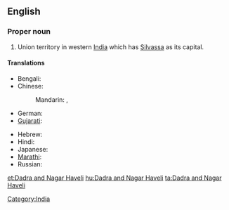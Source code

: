 ==English==
{{wikipedia}}

===Proper noun===
{{en-proper noun}}

# Union territory in western [[India]] which has [[Silvassa]] as its capital.

====Translations====
{{trans-top|Indian state territory}}
* Bengali: {{t|bn|দাদরা ও নগর হাভেলি|sc=Beng|xs=Bengali}}
* Chinese:
*: Mandarin: {{t|cmn|達德拉-納加爾哈維利|sc=Hani}},  {{t|cmn|达德拉-纳加尔哈维利|tr=Dádélā-Nàjiā'ěr-Hāwéilì|sc=Hani}}
* German: {{t-|de|Dadra und Nagar Haveli}}
* [[Gujarati]]: {{t|gu|દાદરા અને નગર હવેલી|sc=Gujr|xs=Gujarati}}
{{trans-mid}}
* Hebrew: {{t|he|דאדרה ונאגר הבלי}}
* Hindi: {{t|hi|दादर और नगर हवेली|tr=dādra aur nagar havēlī|xs=Hindi}}
* Japanese: {{t|ja|ダードラー及びナガル・ハヴェーリー|tr=Dādorā oyobi Nagaru-Havērī}}
* [[Marathi]]: {{t|mr|दादरा आणि नगर हवेली|sc=Deva|xs=Marathi}}
* Russian: {{t|ru|Дадра и Нагар-Хавели|tr=Dadra i Nagar-Xaveli}}
{{trans-bottom}}

[[Category:India]]

[[et:Dadra and Nagar Haveli]]
[[hu:Dadra and Nagar Haveli]]
[[ta:Dadra and Nagar Haveli]]